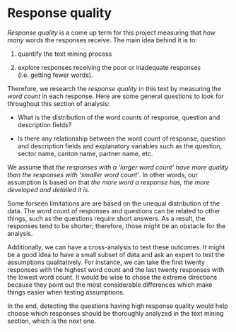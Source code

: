 
# Response quality {-}

*Response quality* is a come up term for this project measuring that *how many*
words the responses receive. The main idea behind it is to:

1. quantify the text mining process

2. explore responses receiving the poor or inadequate responses (i.e. getting
fewer words).

Therefore, we research the *response quality* in this text by measuring the
*word count* in each response. Here are some general questions to look for
throughout this section of analysis:

+ What is the distribution of the word counts of response, question and
description fields?

+ Is there any relationship between the word count of response, question and
description fields and explanatory variables such as the question, sector name,
canton name, partner name, etc.

We assume that *the responses with a 'larger word count' have more quality than
the responses with 'smaller word count'*. In other words, our assumption is
based on that *the more word a response has, the more developed and detailed it
is*.

Some forseen limitations are are based on the unequal distribution of the data.
The word count of responses and questions can be related to other things, such
as the questions require short answers. As a result, the responses tend to be
shorter; therefore, those might be an obstacle for the analysis.

Additionally, we can have a cross-analysis to test these outcomes. It might be a
good idea to have a small subset of data and ask an expert to test the
assumptions qualitatively. For instance, we can take the first twenty responses
with the highest word count and the last twenty responses with the lowest word
count. It would be wise to chose the extreme directions because they point out
the most considerable differences which make things easier when testing
assumptions.

In the end, detecting the questions having high response quality would help
choose which responses should be thoroughly analyzed in the text mining section,
which is the next one.

